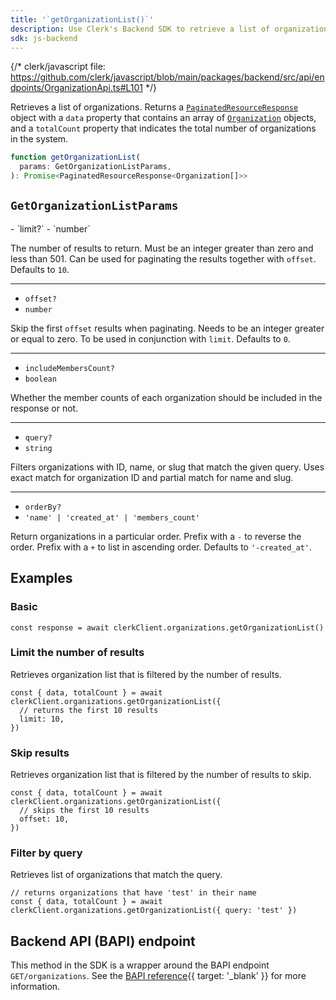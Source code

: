 ```yaml
---
title: '`getOrganizationList()`'
description: Use Clerk's Backend SDK to retrieve a list of organizations.
sdk: js-backend
---
```


{/* clerk/javascript file: https://github.com/clerk/javascript/blob/main/packages/backend/src/api/endpoints/OrganizationApi.ts#L101 */}

Retrieves a list of organizations. Returns a [`PaginatedResourceResponse`](/docs/references/backend/types/paginated-resource-response) object with a `data` property that contains an array of [`Organization`](/docs/references/backend/types/backend-organization) objects, and a `totalCount` property that indicates the total number of organizations in the system.

```ts
function getOrganizationList(
  params: GetOrganizationListParams,
): Promise<PaginatedResourceResponse<Organization[]>>
```

## `GetOrganizationListParams`

<Properties>
  - `limit?`
  - `number`

  The number of results to return. Must be an integer greater than zero and less than 501. Can be used for paginating the results together with `offset`. Defaults to `10`.

  ---

  - `offset?`
  - `number`

  Skip the first `offset` results when paginating. Needs to be an integer greater or equal to zero. To be used in conjunction with `limit`. Defaults to `0`.

  ---

  - `includeMembersCount?`
  - `boolean`

  Whether the member counts of each organization should be included in the response or not.

  ---

  - `query?`
  - `string`

  Filters organizations with ID, name, or slug that match the given query. Uses exact match for organization ID and partial match for name and slug.

  ---

  - `orderBy?`
  - `'name' | 'created_at' | 'members_count'`

  Return organizations in a particular order. Prefix with a `-` to reverse the order. Prefix with a `+` to list in ascending order. Defaults to `'-created_at'`.
</Properties>

## Examples

### Basic

<Include src="_partials/backend/usage" />

```tsx
const response = await clerkClient.organizations.getOrganizationList()
```

### Limit the number of results

Retrieves organization list that is filtered by the number of results.

```tsx
const { data, totalCount } = await clerkClient.organizations.getOrganizationList({
  // returns the first 10 results
  limit: 10,
})
```

### Skip results

Retrieves organization list that is filtered by the number of results to skip.

```tsx
const { data, totalCount } = await clerkClient.organizations.getOrganizationList({
  // skips the first 10 results
  offset: 10,
})
```

### Filter by query

Retrieves list of organizations that match the query.

```tsx
// returns organizations that have 'test' in their name
const { data, totalCount } = await clerkClient.organizations.getOrganizationList({ query: 'test' })
```

## Backend API (BAPI) endpoint

This method in the SDK is a wrapper around the BAPI endpoint `GET/organizations`. See the [BAPI reference](/docs/references/backend-api/tag/Organizations#operation/ListOrganizations){{ target: '_blank' }} for more information.
